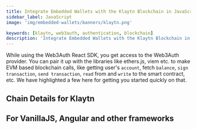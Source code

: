 ```yaml
---
title: Integrate Embedded Wallets with the Klaytn Blockchain in JavaScript
sidebar_label: JavaScript
image: 'img/embedded-wallets/banners/klaytn.png'

keywords: [klaytn, web3auth, authentication, blockchain]
description: 'Integrate Embedded Wallets with the Klaytn Blockchain in Javascript | Embedded Wallets'
---
```



While using the Web3Auth React SDK, you get access to the Web3Auth provider. You can pair it up with the libraries like ethers.js, viem etc. to make EVM based blockchain calls, like getting user's `account`, fetch `balance`, `sign transaction`, `send transaction`, `read` from and `write` to the smart contract, etc. We have highlighted a few here for getting you started quickly on that.

## Chain Details for Klaytn

<ChainDetailsKlaytn />

## For VanillaJS, Angular and other frameworks

<JsBlockchainMethods />
